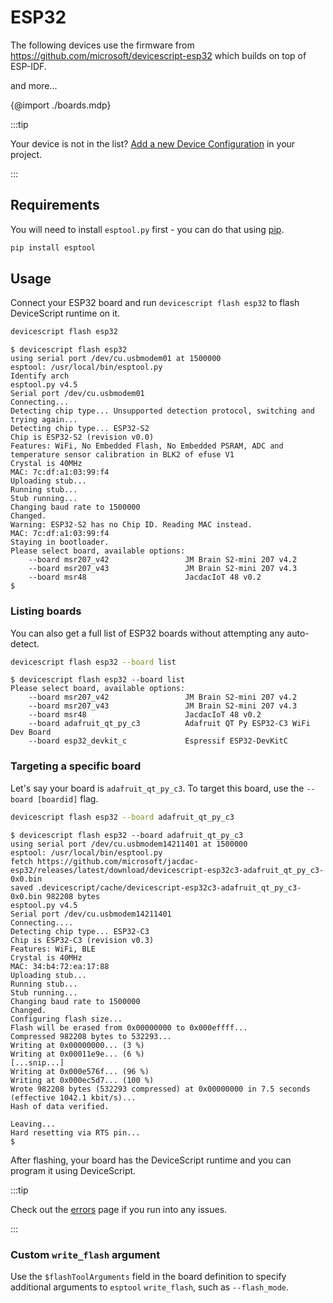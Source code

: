 
# ESP32

The following devices use the firmware from https://github.com/microsoft/devicescript-esp32 which builds on top of ESP-IDF.

<DeviceCard image="https://microsoft.github.io/jacdac-docs/images/devices/seeed-studio/xiaoesp32c3v00.preview.jpg" href="/devices/esp32/seeed-xiao-esp32c3" title="Seeed Studio XIAO ESP32C3" description="A tiny ESP32-C3 board." />
<DeviceCard image="https://microsoft.github.io/jacdac-docs/images/devices/adafruit/qtpyesp32c3wifidevboardv10.preview.jpg" href="/devices/esp32/adafruit-qt-py-c3" title="Adafruit QT Py ESP32-C3 WiFi" description="A tiny ESP32-C3 board." />

and more...

{@import ./boards.mdp}

:::tip

Your device is not in the list? [Add a new Device Configuration](/devices/add-board) in your project.

:::

## Requirements

You will need to install `esptool.py` first - you can do that using [pip](https://pip.pypa.io/en/stable/).

```bash
pip install esptool
```

## Usage

Connect your ESP32 board and run `devicescript flash esp32` to flash DeviceScript runtime on it.

```bash
devicescript flash esp32
```

```console title="Output"
$ devicescript flash esp32
using serial port /dev/cu.usbmodem01 at 1500000
esptool: /usr/local/bin/esptool.py
Identify arch
esptool.py v4.5
Serial port /dev/cu.usbmodem01
Connecting...
Detecting chip type... Unsupported detection protocol, switching and trying again...
Detecting chip type... ESP32-S2
Chip is ESP32-S2 (revision v0.0)
Features: WiFi, No Embedded Flash, No Embedded PSRAM, ADC and temperature sensor calibration in BLK2 of efuse V1
Crystal is 40MHz
MAC: 7c:df:a1:03:99:f4
Uploading stub...
Running stub...
Stub running...
Changing baud rate to 1500000
Changed.
Warning: ESP32-S2 has no Chip ID. Reading MAC instead.
MAC: 7c:df:a1:03:99:f4
Staying in bootloader.
Please select board, available options:
    --board msr207_v42                 JM Brain S2-mini 207 v4.2
    --board msr207_v43                 JM Brain S2-mini 207 v4.3
    --board msr48                      JacdacIoT 48 v0.2
$
```

### Listing boards

You can also get a full list of ESP32 boards without attempting any auto-detect.

```bash
devicescript flash esp32 --board list
```

```console title="Output"
$ devicescript flash esp32 --board list
Please select board, available options:
    --board msr207_v42                 JM Brain S2-mini 207 v4.2
    --board msr207_v43                 JM Brain S2-mini 207 v4.3
    --board msr48                      JacdacIoT 48 v0.2
    --board adafruit_qt_py_c3          Adafruit QT Py ESP32-C3 WiFi Dev Board
    --board esp32_devkit_c             Espressif ESP32-DevKitC
```

### Targeting a specific board

Let's say your board is `adafruit_qt_py_c3`. To target this board, use the `--board [boardid]` flag.

```bash
devicescript flash esp32 --board adafruit_qt_py_c3
```

```console title="Output"
$ devicescript flash esp32 --board adafruit_qt_py_c3
using serial port /dev/cu.usbmodem14211401 at 1500000
esptool: /usr/local/bin/esptool.py
fetch https://github.com/microsoft/jacdac-esp32/releases/latest/download/devicescript-esp32c3-adafruit_qt_py_c3-0x0.bin
saved .devicescript/cache/devicescript-esp32c3-adafruit_qt_py_c3-0x0.bin 982208 bytes
esptool.py v4.5
Serial port /dev/cu.usbmodem14211401
Connecting....
Detecting chip type... ESP32-C3
Chip is ESP32-C3 (revision v0.3)
Features: WiFi, BLE
Crystal is 40MHz
MAC: 34:b4:72:ea:17:88
Uploading stub...
Running stub...
Stub running...
Changing baud rate to 1500000
Changed.
Configuring flash size...
Flash will be erased from 0x00000000 to 0x000effff...
Compressed 982208 bytes to 532293...
Writing at 0x00000000... (3 %)
Writing at 0x00011e9e... (6 %)
[...snip...]
Writing at 0x000e576f... (96 %)
Writing at 0x000ec5d7... (100 %)
Wrote 982208 bytes (532293 compressed) at 0x00000000 in 7.5 seconds (effective 1042.1 kbit/s)...
Hash of data verified.

Leaving...
Hard resetting via RTS pin...
$
```

After flashing, your board has the DeviceScript runtime and you can program it using DeviceScript.

:::tip

Check out the [errors](/developer/errors) page if you run into any issues.

:::

### Custom `write_flash` argument

Use the `$flashToolArguments` field in the board definition to specify additional arguments to `esptool` `write_flash`, such as `--flash_mode`.
